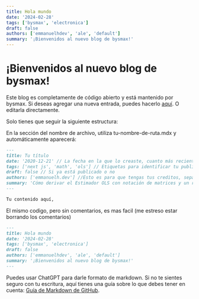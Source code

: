 ```yaml
---
title: Hola mundo
date: '2024-02-28'
tags: ['bysmax', 'electronica']
draft: false
authors: ['emmanuelhdev', 'ale', 'default']
summary: '¡Bienvenidos al nuevo blog de bysmax!'
---
```


# ¡Bienvenidos al nuevo blog de bysmax!

Este blog es completamente de código abierto y está mantenido por bysmax. Si deseas agregar una nueva entrada, puedes hacerlo [aquí](https://github.com/emmanuelh-dev/bysmax-blog/new/main/data/blog). O editarla directamente.

Solo tienes que seguir la siguiente estructura:

En la sección del nombre de archivo, utiliza tu-nombre-de-ruta.mdx y automáticamente aparecerá:

```markdown
---
title: Tu título
date: '2020-12-21' // La fecha en la que lo creaste, cuanto más reciente, aparecerá antes
tags: ['next js', 'math', 'ols'] // Etiquetas para identificar tu publicación
draft: false // Si ya está publicado o no
authors: ['emmanuelh.dev'] //Esto es para que tengas tus creditos, sepan quien escribio la entrada.
summary: 'Cómo derivar el Estimador OLS con notación de matrices y un recorrido por la composición matemática utilizando markdown con la ayuda de KaTeX.' // Una descripción de lo que trata tu blog
---

Tu contenido aquí,
```

El mismo codigo, pero sin comentarios, es mas facil (me estreso estar borrando los comentarios)

```markdown
---
title: Hola mundo
date: '2024-02-28'
tags: ['bysmax', 'electronica']
draft: false
authors: ['emmanuelhdev', 'ale', 'default']
summary: '¡Bienvenidos al nuevo blog de bysmax!'
---
```

Puedes usar ChatGPT para darle formato de markdown. Si no te sientes seguro con tu escritura, aquí tienes una guía sobre lo que debes tener en cuenta: [Guía de Markdown de GitHub](https://emmanuelh.dev/blog/github-markdown-guide).
